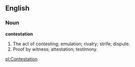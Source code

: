 ==English==

===Noun===

'''contestation'''

#The act of contesting; emulation; rivalry; strife; dispute.
#Proof by witness; attestation; testimony.

[[pl:Contestation]]